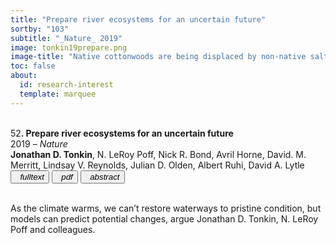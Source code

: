 ```yaml
---
title: "Prepare river ecosystems for an uncertain future"
sortby: "103"
subtitle: "_Nature_ 2019"
image: tonkin19prepare.png
image-title: "Native cottonwoods are being displaced by non-native salt cedar in the Dolores River, Utah, owing to flow alteration by damming. Credit: Mark Uliasz/Alamy"
toc: false
about:
  id: research-interest
  template: marquee
---
```


<br><span>52</span><b>. Prepare river ecosystems for an uncertain future</b><br>2019 – <i>Nature</i><br> <b>Jonathan D. Tonkin</b>, N. LeRoy Poff, Nick R. Bond, Avril Horne, David. M. Merritt, Lindsay V. Reynolds, Julian D. Olden, Albert Ruhi, David A. Lytle <br>
</li>
<button type="button" class="btn btn-sm btn-outline-success"> <a target="_blank" href="https://doi.org/10.1038/d41586-019-01877-1" style="text-decoration: none; color:inherit;"> <iconify-icon inline="" icon="ph:link-bold"></iconify-icon><i>&nbsp; fulltext</i></a> </button> <button type="button" class="btn btn-sm btn-outline-danger"> <a target="_blank" href="/assets/papers/tonkin19prepare.pdf" style="text-decoration: none; color:inherit;"> <iconify-icon inline="" icon="fa:file-pdf-o"></iconify-icon><i>&nbsp; pdf</i></a> </button> <button type="button" data-bs-toggle="collapse" data-bs-target="#ref-52" aria-expanded="false" aria-controls="ref-52" class="btn btn-sm btn-outline-info"><i class="bi bi-arrows-expand">&nbsp; abstract</i></button>
<div id="ref-52" class="collapse">
<p class="small">
<br>As the climate warms, we can’t restore waterways to pristine condition, but models can predict potential changes, argue Jonathan D. Tonkin, N. LeRoy Poff and colleagues.
</p>
<br>
</div>


